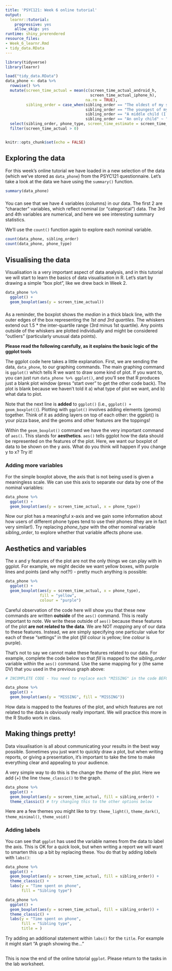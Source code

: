```yaml
---
title: 'PSYC121: Week 6 online tutorial'
output:
  learnr::tutorial:
    progressive: yes
    allow_skip: yes
runtime: shiny_prerendered
resource_files:
- Week_6_learnr.Rmd
- tidy_data.RData
---
```


```r
library(tidyverse)
library(learnr)

load("tidy_data.RData")
data_phone <- data %>% 
  rowwise() %>% 
  mutate(screen_time_actual = mean(c(screen_time_actual_android_h,
                                     screen_time_actual_iphone_h),
                                   na.rm = TRUE),
         sibling_order = case_when(sibling_order == "The oldest of my siblings" ~ "oldest",
                                   sibling_order == "The youngest of my siblings" ~ "youngest",
                                   sibling_order == "A middle child (I had older and younger siblings)" ~ "middle",
                                   sibling_order == "An only child" ~ "only child")) %>% 
  select(sibling_order, phone_type, screen_time_estimate = screen_time_estimate_h, screen_time_actual) %>% 
  filter(screen_time_actual > 0)


knitr::opts_chunk$set(echo = FALSE)
```

## Exploring the data

For this week's online tutorial we have loaded in a new selection of the data (which we've stored as `data_phone`) from the PSYC121 questionnaire. Let's take a look at the data we have using the `summary()` function. 

```r

summary(data_phone)

```

###

You can see that we have 4 variables (columns) in our data. The first 2 are "character" variables, which reflect nominal (or "categorical") data. The 3rd and 4th variables are numerical, and here we see interesting summary statistics. 

We'll use the `count()` function again to explore each nominal variable.

```r
count(data_phone, sibling_order)
count(data_phone, phone_type)
```

## Visualising the data

Visualisation is a very important aspect of data analysis, and in this tutorial we will start to learn the basics of data visualisation in R. Let's start by drawing a simple "box plot", like we drew back in Week 2. 

```r

data_phone %>% 
  ggplot() +
  geom_boxplot(aes(y = screen_time_actual))

```
###

As a reminder, the boxplot shows the *median* in a thick black line, with the outer edges of the box representing the *1st and 3rd quartiles*. The whiskers extend out 1.5 * the inter-quartile range (3rd minus 1st quartile). Any points outside of the whiskers are plotted individually and might be considered "outliers" (particularly unusual data points).

**Please read the following carefully, as it explains the basic logic of the ggplot tools**

The ggplot code here takes a little explanation. First, we are sending the data, `data_phone`, to our graphing commands. The main graphing command is `ggplot()` which tells R we want to draw some kind of plot. If you want to, you can just run `data_phone %>% ggplot()`, and you'll see that R produces just a blank plot window (press "start over" to get the other code back). The plot is blank because we haven't told it a) what type of plot we want, and b) what data to plot.

Note that the next line is **added** to `ggplot()` (i.e., `ggplot() + geom_boxplot()`). Plotting with `ggplot()` involves adding elements (geoms) together. Think of it as adding layers on top of each other: the ggplot() is your pizza base, and the geoms and other features are the toppings! 

Within the `geom_boxplot()` command we have the very important command of `aes()`. This stands for **aesthetics**. `aes()` tells ggplot how the data should be represented on the features of the plot. Here, we want our boxplot of data to be shown on the y axis. What do you think will happen if you change y to x? Try it!

### Adding more variables 

For the simple boxplot above, the axis that is not being used is given a meaningless scale. We can use this axis to separate our data by one of the nominal variables:

```r

data_phone %>% 
  ggplot() +
  geom_boxplot(aes(y = screen_time_actual, x = phone_type))

```

Now our plot has a meaningful x-axis and we gain some information about how users of different phone types tend to use their phones (they are in fact very similar!). Try replacing  *phone_type* with the other nominal variable *sibling_order*, to explore whether that variable affects phone use.

## Aesthetics and variables

The x and y features of the plot are not the only things we can play with in ggplot. For example, we might decide we want yellow boxes, with purple lines and points (and why not?!) - pretty much anything is possible:

```r

data_phone %>% 
  ggplot() +
  geom_boxplot(aes(y = screen_time_actual, x = phone_type),
               fill = "yellow",
               colour = "purple")

```

Careful observation of the code here will show you that these new commands are written **outside** of the `aes()` command. This is really important to note. We write these outside of `aes()` because these features of the plot **are not related to the data**. We are NOT *mapping* any of our data to these features. Instead, we are simply specifying one particular value for each of these "settings" in the plot (*fill* colour is yellow; line *colour* is purple).

That's not to say we cannot make these features related to our data. For example, complete the code below so that *fill* is mapped to the *sibling_order* variable within the `aes()` command. Use the same mapping for y (the same DV) that you used in the previous graph above:

```r
# INCOMPLETE CODE - You need to replace each "MISSING" in the code BEFORE running

data_phone %>% 
  ggplot() +
  geom_boxplot(aes(y = "MISSING", fill = "MISSING"))

```

How data is mapped to the features of the plot, and which features are not related to the data is obviously really important. We will practice this more in the R Studio work in class.

## Making things pretty!

Data visualisation is all about communicating your results in the best way possible. Sometimes you just want to quickly draw a plot, but when writing reports, or giving a presentation, it's important to take the time to make everything clear and appealing to your audience.

A very simple way to do this is the change the *theme* of the plot. Here we add (+) the line `theme_classic()` to the graph. 

```r

data_phone %>% 
  ggplot() +
  geom_boxplot(aes(y = screen_time_actual, fill = sibling_order)) +
  theme_classic() # try changing this to the other options below

```

Here are a few themes you might like to try: `theme_light()`, `theme_dark()`, `theme_minimal()`, `theme_void()`

### Adding labels

You can see that `ggplot` has used the variable names from the data to label the axis. This is OK for a quick look, but when writing a report we will want to smarten this up a bit by replacing these. You do that by adding *labels* with `labs()`:

```r

data_phone %>% 
  ggplot() +
  geom_boxplot(aes(y = screen_time_actual, fill = sibling_order)) +
  theme_classic() +
  labs(y = "Time spent on phone",
       fill = "Sibling type")

```

```r

data_phone %>% 
  ggplot() +
  geom_boxplot(aes(y = screen_time_actual, fill = sibling_order)) +
  theme_classic() +
  labs(y = "Time spent on phone",
       fill = "Sibling type",
       title = )

```

Try adding an additional statement within `labs()` for the `title`. For example it might start "A graph showing the..."

##

This is now the end of the online tutorial `ggplot`. Please return to the tasks in the lab worksheet.




